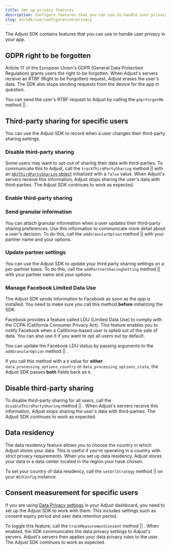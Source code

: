 ```yaml
---
title: Set up privacy features
description: Configure features that you can use to handle user privacy in your app.
slug: en/sdk/ios/configuration/privacy
---
```



The Adjust SDK contains features that you can use to handle user privacy in your app.

## GDPR right to be forgotten

Article 17 of the European Union's <Abbr>GDPR (General Data Protection Regulation)</Abbr> grants users the right to be forgotten. When Adjust's servers receive an <Abbr>RTBF (Right to be Forgotten)</Abbr> request, Adjust erases the user's data. The SDK also stops sending requests from the device for the app in question.

You can send the user's RTBF request to Adjust by calling the <Tooltip>`gdprForgetMe` method || <GdprForgetMeSig /></Tooltip>.

<GdprForgetMe />

## Third-party sharing for specific users

You can use the Adjust SDK to record when a user changes their third-party sharing settings.

### Disable third-party sharing

Some users may want to opt-out of sharing their data with third-parties. To communicate this to Adjust, call the <Tooltip>`trackThirdPartySharing` method || <ConstructorSig /></Tooltip> with an [`ADJThirdPartySharing` object](/en/sdk/ios/reference/adjthirdpartysharing) initialized with a `false` value. When Adjust's servers receive this information, Adjust stops sharing the user's data with third-parties. The Adjust SDK continues to work as expected.

<InitWithIsEnabledNumberBoolFalse />

### Enable third-party sharing

<InitWithIsEnabledNumberBoolTrue />

### Send granular information

You can attach granular information when a user updates their third-party sharing preferences. Use this information to communicate more detail about a user's decision. To do this, call the <Tooltip>`addGranularOption` method || <AddGranularOptionSig /></Tooltip> with your partner name and your options.

<AddGranularOption />

### Update partner settings

You can use the Adjust SDK to update your third party sharing settings on a per-partner basis. To do this, call the <Tooltip>`addPartnerSharingSetting` method || <AddPartnerSharingSettingSig /></Tooltip> with your partner name and your options.

<AddPartnerSharingSetting />

### Manage Facebook Limited Data Use

<Callout type="important">

The Adjust SDK sends information to Facebook as soon as the app is installed. You need to make sure you call this method **before** initializing the SDK.

</Callout>

Facebook provides a feature called <Abbr>LDU (Limited Data Use)</Abbr> to comply with the <Abbr>CCPA (California Consumer Privacy Act)</Abbr>. This feature enables you to notify Facebook when a California-based user is opted out of the sale of data. You can also use it if you want to opt all users out by default.

You can update the Facebook LDU status by passing arguments to the <Tooltip>`addGranularOption` method || <AddGranularOptionSig /></Tooltip>.

<AddGranularOptionFacebook />

<Callout type="note">

If you call this method with a `0` value for **either** `data_processing_options_country` or `data_processing_options_state`, the Adjust SDK passes **both** fields back as `0`.

</Callout>

## Disable third-party sharing

To disable third-party sharing for all users, call the <Tooltip>`disableThirdPartySharing` method || <DisableThirdPartySharingSig /></Tooltip>. When Adjust's servers receive this information, Adjust stops sharing the user's data with third-parties. The Adjust SDK continues to work as expected.

<DisableThirdPartySharing />

## Data residency

The data residency feature allows you to choose the country in which Adjust stores your data. This is useful if you're operating in a country with strict privacy requirements. When you set up data residency, Adjust stores your data in a data center located in the region your have chosen.

To set your country of data residency, call the <Tooltip>`setUrlStrategy` method || <SetUrlStrategySig /></Tooltip> on your `ADJConfig` instance.

<SetUrlStrategy />

## Consent measurement for specific users

If you are using [Data Privacy settings](https://help.adjust.com/en/article/manage-data-collection-and-retention) in your Adjust dashboard, you need to set up the Adjust SDK to work with them. This includes settings such as consent expiry period and user data retention period.

To toggle this feature, call the <Tooltip>`trackMeasurementConsent` method || <TrackMeasurementConsentSig /></Tooltip>. When enabled, the SDK communicates the data privacy settings to Adjust's servers. Adjust's servers then applies your data privacy rules to the user. The Adjust SDK continues to work as expected.

<TrackMeasurementConsent />
